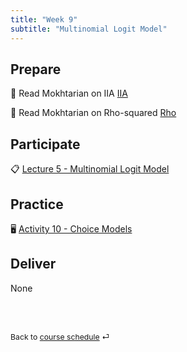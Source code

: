 ```yaml
---
title: "Week 9"
subtitle: "Multinomial Logit Model"
---
```


## Prepare

📖 Read Mokhtarian on IIA  [IIA](https://github.com/Hawkins-TECH-Lab/ENCI707/blob/b68c92c3ae8939dea7c2b6719d62ac0ec41013ea/Resources/Mokhtarian_IIA_JC.pdf)

📖 Read Mokhtarian on Rho-squared  [Rho](https://github.com/Hawkins-TECH-Lab/ENCI707/blob/b68c92c3ae8939dea7c2b6719d62ac0ec41013ea/Resources/Mokhtarian_Rho_Squared_JC.pdf)

## Participate

📋 [Lecture 5 - Multinomial Logit Model](/teaching/ENCI707/slides/lec-5.html)

## Practice

🖥️ [Activity 10 - Choice Models](/teaching/ENCI707/ae/ae-10.html)

## Deliver
None

<br><br>

::: {style="font-size: 0.875em;"}
Back to [course schedule](/teaching/ENCI707/ "Course schedule") ⏎
:::